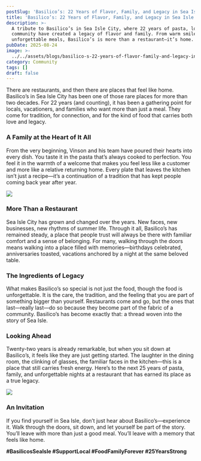 ```yaml
---
postSlug: 'Basilico’s: 22 Years of Flavor, Family, and Legacy in Sea Isle City 🍝❤️'
title: 'Basilico’s: 22 Years of Flavor, Family, and Legacy in Sea Isle City 🍝❤️'
description: >-
  A tribute to Basilico’s in Sea Isle City, where 22 years of pasta, love, and
  community have created a legacy of flavor and family. From warm smiles to
  unforgettable meals, Basilico’s is more than a restaurant—it’s home.
pubDate: 2025-08-24
image: >-
  ../../assets/blogs/basilico-s-22-years-of-flavor-family-and-legacy-in-sea-isle-city/image.jpg
category: Community
tags: []
draft: false
---
```

There are restaurants, and then there are places that feel like home. Basilico’s in Sea Isle City has been one of those rare places for more than two decades. For 22 years (and counting), it has been a gathering point for locals, vacationers, and families who want more than just a meal. They come for tradition, for connection, and for the kind of food that carries both love and legacy.

### A Family at the Heart of It All

From the very beginning, Vinson and his team have poured their hearts into every dish. You taste it in the pasta that’s always cooked to perfection. You feel it in the warmth of a welcome that makes you feel less like a customer and more like a relative returning home. Every plate that leaves the kitchen isn’t just a recipe—it’s a continuation of a tradition that has kept people coming back year after year.

![](../../assets/blogs/basilico-s-22-years-of-flavor-family-and-legacy-in-sea-isle-city/img-2035-1.jpg)

### More Than a Restaurant

Sea Isle City has grown and changed over the years. New faces, new businesses, new rhythms of summer life. Through it all, Basilico’s has remained steady, a place that people trust will always be there with familiar comfort and a sense of belonging. For many, walking through the doors means walking into a place filled with memories—birthdays celebrated, anniversaries toasted, vacations anchored by a night at the same beloved table.

### The Ingredients of Legacy

What makes Basilico’s so special is not just the food, though the food is unforgettable. It is the care, the tradition, and the feeling that you are part of something bigger than yourself. Restaurants come and go, but the ones that last—really last—do so because they become part of the fabric of a community. Basilico’s has become exactly that: a thread woven into the story of Sea Isle.

### Looking Ahead

Twenty-two years is already remarkable, but when you sit down at Basilico’s, it feels like they are just getting started. The laughter in the dining room, the clinking of glasses, the familiar faces in the kitchen—this is a place that still carries fresh energy. Here’s to the next 25 years of pasta, family, and unforgettable nights at a restaurant that has earned its place as a true legacy.

![](../../assets/blogs/basilico-s-22-years-of-flavor-family-and-legacy-in-sea-isle-city/img-2033-3.jpg)

### An Invitation

If you find yourself in Sea Isle, don’t just hear about Basilico’s—experience it. Walk through the doors, sit down, and let yourself be part of the story. You’ll leave with more than just a good meal. You’ll leave with a memory that feels like home.

**#BasilicosSeaIsle #SupportLocal #FoodFamilyForever #25YearsStrong**
